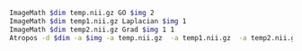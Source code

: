 ```bash
ImageMath $dim temp.nii.gz GO $img 2  
ImageMath $dim temp1.nii.gz Laplacian $img 1  
ImageMath $dim temp2.nii.gz Grad $img 1 1  
Atropos -d $dim -a $img -a temp.nii.gz  -a temp1.nii.gz  -a temp2.nii.gz -x ${out}mk.nii.gz -m [0.05,1x1]   -c [10,0]  -i kmeans[3] -o [${out}.nii.gz,${out}prob%02d.nii.gz]
```
